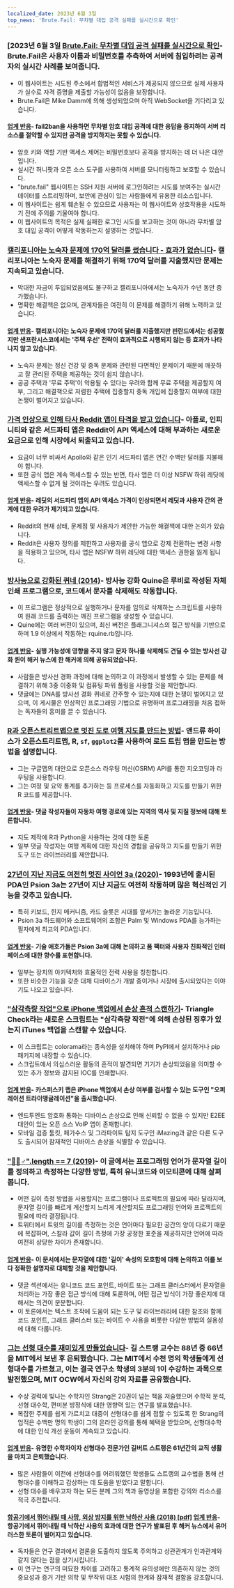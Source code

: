 ```yaml
---
localized_date: 2023년 6월 3일
top_news: 'Brute.Fail: 무차별 대입 공격 실패를 실시간으로 확인'
---
```




<CallToAction />

<Steps>

### [2023년 6월 3일 [Brute.Fail: 무차별 대입 공격 실패를 실시간으로 확인](https://brute.fail/)- Brute.Fail은 사용자 이름과 비밀번호를 추측하여 서버에 침입하려는 공격자의 실시간 사례를 보여줍니다.

- 이 웹사이트는 시도된 주소에서 합법적인 서비스가 제공되지 않으므로 실제 사용자가 실수로 자격 증명을 제출할 가능성이 없음을 보장합니다.
- Brute.Fail은 Mike Damm에 의해 생성되었으며 아직 WebSocket을 기다리고 있습니다.

#### [업계 반응](http://news.ycombinator.com/item?id=36169954)- fail2ban을 사용하면 무차별 암호 대입 공격에 대한 응답을 중지하여 서버 리소스를 절약할 수 있지만 공격을 방지하지는 못할 수 있습니다.

- 암호 키와 역할 기반 액세스 제어는 비밀번호보다 공격을 방지하는 데 더 나은 대안입니다.
- 실시간 허니팟과 오픈 소스 도구를 사용하여 서버를 모니터링하고 보호할 수 있습니다.
- "brute.fail" 웹사이트는 SSH 지원 서버에 로그인하려는 시도를 보여주는 실시간 데이터를 스트리밍하며, 보안에 관심이 있는 사람들에게 유용한 리소스입니다.
- 이 웹사이트는 쉽게 훼손될 수 있으므로 사용자는 이 웹사이트와 상호작용을 시도하기 전에 주의를 기울여야 합니다.
- 이 웹사이트의 목적은 실제 실패한 로그인 시도를 보고하는 것이 아니라 무차별 암호 대입 공격이 어떻게 작동하는지 설명하는 것입니다.

### [캘리포니아는 노숙자 문제에 170억 달러를 썼습니다 - 효과가 없습니다](https://www.wsj.com/articles/california-homeless-population-oakland-wood-street-encampment-78d42cc3)- 캘리포니아는 노숙자 문제를 해결하기 위해 170억 달러를 지출했지만 문제는 지속되고 있습니다.

- 막대한 자금이 투입되었음에도 불구하고 캘리포니아에서는 노숙자가 수년 동안 증가했습니다.
- 명확한 해결책은 없으며, 관계자들은 여전히 이 문제를 해결하기 위해 노력하고 있습니다.

#### [업계 반응](http://news.ycombinator.com/item?id=36162154)- 캘리포니아는 노숙자 문제에 170억 달러를 지출했지만 핀란드에서는 성공했지만 샌프란시스코에서는 '주택 우선' 전략이 효과적으로 시행되지 않는 등 효과가 나타나지 않고 있습니다.

- 노숙자 문제는 정신 건강 및 중독 문제와 관련된 다면적인 문제이기 때문에 깨끗하고 잘 관리된 주택을 제공하는 것이 쉽지 않습니다.
- 공공 주택과 '무료 주택'이 악용될 수 있다는 우려와 함께 무료 주택을 제공할지 여부, 그리고 해결책으로 저렴한 주택에 집중할지 중독 개입에 집중할지 여부에 대한 논쟁이 벌어지고 있습니다.

### [가격 인상으로 인해 타사 Reddit 앱이 타격을 받고 있습니다](https://kotaku.com/reddit-third-party-3rd-apps-pricing-crush-ios-android-1850493992)- 아폴로, 인피니티와 같은 서드파티 앱은 Reddit이 API 액세스에 대해 부과하는 새로운 요금으로 인해 시장에서 퇴출되고 있습니다.

- 요금이 너무 비싸서 Apollo와 같은 인기 서드파티 앱은 연간 수백만 달러를 지불해야 합니다.
- 또한 공식 앱은 계속 액세스할 수 있는 반면, 타사 앱은 더 이상 NSFW 하위 레딧에 액세스할 수 없게 될 것이라는 우려도 있습니다.

#### [업계 반응](http://news.ycombinator.com/item?id=36162235)- 레딧의 서드파티 앱의 API 액세스 가격이 인상되면서 레딧과 사용자 간의 관계에 대한 우려가 제기되고 있습니다.

- Reddit의 현재 상태, 문제점 및 사용자가 제안한 가능한 해결책에 대한 논의가 있습니다.
- Reddit은 사용자 정의를 제한하고 사용자를 공식 앱으로 강제 전환하는 변경 사항을 적용하고 있으며, 타사 앱은 NSFW 하위 레딧에 대한 액세스 권한을 잃게 됩니다.

### [방사능으로 강화된 퀴네 (2014)](https://github.com/mame/radiation-hardened-quine)- 방사능 강화 Quine은 루비로 작성된 자체 인쇄 프로그램으로, 코드에서 문자를 삭제해도 작동합니다.

- 이 프로그램은 정상적으로 실행하거나 문자를 임의로 삭제하는 스크립트를 사용하여 원래 코드를 출력하는 깨진 프로그램을 생성할 수 있습니다.
- Quine에는 여러 버전이 있으며, 최신 버전은 플래그니셔스의 접근 방식을 기반으로 하며 1.9 이상에서 작동하는 rquine.rb입니다.

#### [업계 반응](http://news.ycombinator.com/item?id=36162164)- 실행 가능성에 영향을 주지 않고 문자 하나를 삭제해도 견딜 수 있는 방사선 강화 퀸이 해커 뉴스에 한 해커에 의해 공유되었습니다.

- 사람들은 방사선 경화 과정에 대해 논의하고 이 과정에서 발생할 수 있는 문제를 해결하기 위해 3중 이중화 및 컴퓨팅 파워 풀링을 사용할 것을 제안합니다.
- 댓글에는 DNA를 방사선 경화 퀴네로 간주할 수 있는지에 대한 논쟁이 벌어지고 있으며, 이 게시물은 인상적인 프로그래밍 기법으로 유명하며 프로그래밍을 처음 접하는 독자들의 흥미를 끌 수 있습니다.

### [R과 오픈스트리트맵으로 멋진 도로 여행 지도를 만드는 방법](https://www.andrewheiss.com/blog/2023/06/01/geocoding-routing-openstreetmap-r/)- 앤드류 하이스가 오픈스트리트맵, R, `sf`, `ggplot2`를 사용하여 로드 트립 맵을 만드는 방법을 설명합니다.

- 그는 구글맵의 대안으로 오픈소스 라우팅 머신(OSRM) API를 통한 지오코딩과 라우팅을 사용합니다.
- 그는 여정 및 요약 통계를 추가하는 등 프로세스를 자동화하고 지도를 만들기 위한 R 코드를 제공합니다.

#### [업계 반응](http://news.ycombinator.com/item?id=36159864)- 댓글 작성자들이 자동차 여행 경로에 있는 지역의 역사 및 지질 정보에 대해 토론합니다.

- 지도 제작에 R과 Python을 사용하는 것에 대한 토론
- 일부 댓글 작성자는 여행 계획에 대한 자신의 경험을 공유하고 지도를 만들기 위한 도구 또는 라이브러리를 제안합니다.

### [27년이 지난 지금도 여전히 멋진 사이언 3a (2020)](https://mcgst.com/2020/12/01/27-years-later-and-the-psion-3a-is-still-wonderful/)- 1993년에 출시된 PDA인 Psion 3a는 27년이 지난 지금도 여전히 작동하며 많은 혁신적인 기능을 갖추고 있습니다.

- 특히 키보드, 힌지 메커니즘, 카드 슬롯은 시대를 앞서가는 놀라운 기능입니다.
- Psion 3a 하드웨어와 소프트웨어의 조합은 Palm 및 Windows PDA를 능가하는 필자에게 최고의 PDA입니다.

#### [업계 반응](http://news.ycombinator.com/item?id=36162265)- 기술 애호가들은 Psion 3a에 대해 논의하고 폼 팩터와 사용자 친화적인 인터페이스에 대한 향수를 표현합니다.

- 일부는 장치의 아키텍처와 효율적인 전력 사용을 칭찬합니다.
- 또한 비슷한 기능을 갖춘 대체 디바이스가 개발 중이거나 시장에 출시되었다는 이야기도 나오고 있습니다.

### ["삼각측량 작업"으로 iPhone 백업에서 손상 흔적 스캔하기](https://github.com/KasperskyLab/triangle_check)- Triangle Check라는 새로운 스크립트는 "삼각측량 작전"에 의해 손상된 징후가 있는지 iTunes 백업을 스캔할 수 있습니다.

- 이 스크립트는 colorama라는 종속성을 설치해야 하며 PyPI에서 설치하거나 pip 패키지에 내장할 수 있습니다.
- 스크립트에서 의심스러운 활동의 흔적이 발견되면 기기가 손상되었음을 의미할 수 있는 추가 정보와 감지된 IOC를 인쇄합니다.

#### [업계 반응](http://news.ycombinator.com/item?id=36164340)- 카스퍼스키 랩은 iPhone 백업에서 손상 여부를 검사할 수 있는 도구인 "오퍼레이션 트라이앵귤레이션"을 출시했습니다.

- 엔드투엔드 암호화 통화는 디바이스 손상으로 인해 신뢰할 수 없을 수 있지만 E2EE 대안이 있는 오픈 소스 VoIP 앱이 존재합니다.
- 모바일 검증 툴킷, 페가수스 및 그라파이트 탐지 도구인 iMazing과 같은 다른 도구도 출시되어 잠재적인 디바이스 손상을 식별할 수 있습니다.

### ["🤦🏼♂".length == 7 (2019)](https://hsivonen.fi/string-length/)- 이 글에서는 프로그래밍 언어가 문자열 길이를 정의하고 측정하는 다양한 방법, 특히 유니코드와 이모티콘에 대해 살펴봅니다.

- 어떤 길이 측정 방법을 사용할지는 프로그램이나 프로젝트의 필요에 따라 달라지며, 문자열 길이를 빠르게 계산할지 느리게 계산할지도 프로그래밍 언어와 프로젝트의 필요에 따라 결정됩니다.
- 트위터에서 트윗의 길이를 측정하는 것은 언어마다 필요한 공간의 양이 다르기 때문에 복잡하며, 스칼라 값이 길이 측정에 가장 공정한 표준을 제공하지만 언어에 따라 여전히 상당한 차이가 존재합니다.

#### [업계 반응](http://news.ycombinator.com/item?id=36159443)- 이 문서에서는 문자열에 대한 '길이' 속성의 모호함에 대해 논의하고 이를 보다 정확한 설명자로 대체할 것을 제안합니다.

- 댓글 섹션에서는 유니코드 코드 포인트, 바이트 또는 그래프 클러스터에서 문자열을 처리하는 가장 좋은 접근 방식에 대해 토론하며, 어떤 접근 방식이 가장 좋은지에 대해서는 의견이 분분합니다.
- 이 토론에서는 텍스트 조작에 도움이 되는 도구 및 라이브러리에 대한 참조와 함께 코드 포인트, 그래프 클러스터 또는 바이트 수 사용을 비롯한 다양한 방법의 실용성에 대해 다룹니다.

### [그는 선형 대수를 재미있게 만들었습니다](https://news.mit.edu/2023/gilbert-strang-made-linear-algebra-fun-0531)- 길 스트랭 교수는 88년 중 66년을 MIT에서 보낸 후 은퇴했습니다. 그는 MIT에서 수천 명의 학생들에게 선형대수를 가르쳤고, 이는 결국 연구소 학생의 3분의 1이 수강하는 과목으로 발전했으며, MIT OCW에서 자신의 강의 자료를 공유했습니다.

- 수상 경력에 빛나는 수학자인 Strang은 20권이 넘는 책을 저술했으며 수학적 분석, 선형 대수학, 편미분 방정식에 대한 영향력 있는 연구를 발표했습니다.
- 복잡한 주제를 쉽게 가르치고 대중이 선형대수를 쉽게 접할 수 있도록 한 Strang의 업적은 수백만 명의 학생이 그의 온라인 강의를 통해 혜택을 받았으며, 선형대수학에 대한 인식 개선 운동이 계속되고 있습니다.

#### [업계 반응](http://news.ycombinator.com/item?id=36168068)- 유명한 수학자이자 선형대수 전문가인 길버트 스트랭은 61년간의 교직 생활을 마치고 은퇴했습니다.

- 많은 사람들이 이전에 선형대수를 어려워했던 학생들도 스트랭의 교수법을 통해 선형대수를 이해하고 감상하는 데 도움을 받았다고 말합니다.
- 선형 대수를 배우고자 하는 모든 분께 그의 책과 동영상을 포함한 강의와 리소스를 적극 추천합니다.

#### [항공기에서 뛰어내릴 때 사망, 외상 방지를 위한 낙하산 사용 (2018) [pdf]](https://www.bmj.com/content/bmj/363/bmj.k5094.full.pdf) [업계 반응](http://news.ycombinator.com/item?id=36161175)- 항공기에서 뛰어내릴 때 낙하산 사용의 효과에 대한 연구가 발표된 후 해커 뉴스에서 유머러스한 토론이 벌어지고 있습니다.

- 독자들은 연구 결과에서 결론을 도출하지 않도록 주의하고 상관관계가 인과관계와 같지 않다는 점을 상기시킵니다.
- 이 연구는 연구의 미묘한 차이를 고려하고 통계적 유의성에만 의존하지 않는 것의 중요성과 증거 기반 의학 및 무작위 대조 시험의 한계와 잠재적 결함을 강조합니다.

</Steps>
